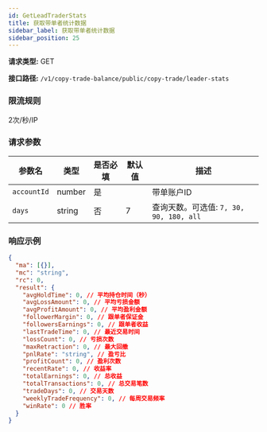 ```yaml
---
id: GetLeadTraderStats
title: 获取带单者统计数据
sidebar_label: 获取带单者统计数据
sidebar_position: 25
---
```


**请求类型:** GET

**接口路径:** `/v1/copy-trade-balance/public/copy-trade/leader-stats`

### 限流规则

2次/秒/IP

### 请求参数

| 参数名 | 类型 | 是否必填 | 默认值 | 描述 |
| --- | --- | --- | --- | --- |
| `accountId` | number | 是 |  | 带单账户ID |
| `days` | string | 否 | 7 | 查询天数。可选值: `7, 30, 90, 180, all` |

### 响应示例

```json title="响应"
{
  "ma": [{}],
  "mc": "string",
  "rc": 0,
  "result": {
    "avgHoldTime": 0, // 平均持仓时间（秒）
    "avgLossAmount": 0, // 平均亏损金额
    "avgProfitAmount": 0, // 平均盈利金额
    "followerMargin": 0, // 跟单者保证金
    "followersEarnings": 0, // 跟单者收益
    "lastTradeTime": 0, // 最近交易时间
    "lossCount": 0, // 亏损次数
    "maxRetraction": 0, // 最大回撤
    "pnlRate": "string", // 盈亏比
    "profitCount": 0, // 盈利次数
    "recentRate": 0, // 收益率
    "totalEarnings": 0, // 总收益
    "totalTransactions": 0, // 总交易笔数
    "tradeDays": 0, // 交易天数
    "weeklyTradeFrequency": 0, // 每周交易频率
    "winRate": 0 // 胜率
  }
}
```